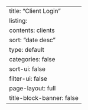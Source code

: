 ---
title: "Client Login"
listing:
  contents: clients
  sort: "date desc"
  type: default
  categories: false
  sort-ui: false
  filter-ui: false
page-layout: full
title-block-banner: false
---